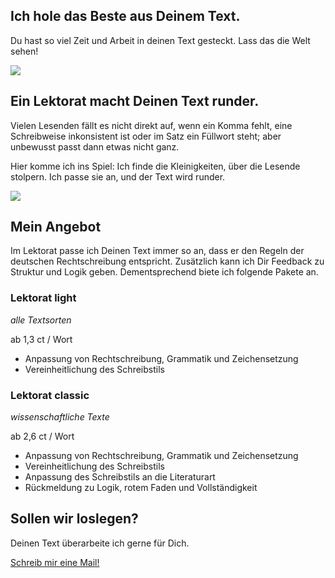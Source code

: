 ::: {.container-fluid .bg-light}
::: grid
::: {.g-col-12 .g-col-md-4 .g-start-md-2 .d-flex .align-items-center .px-3}
::: wrapper
# Ich hole das Beste aus Deinem Text.

Du hast so viel Zeit und Arbeit in deinen Text gesteckt. Lass das die Welt sehen!
:::
:::

::: {.g-col-12 .g-col-md-6}
![](assets/images/keyboard.jpg)
:::
:::
:::

::: {.container .bg-dark}
::: grid
::: {.g-col-12 .g-col-md-6 .g-start-md-2}
# Ein Lektorat macht Deinen Text runder.

Vielen Lesenden fällt es nicht direkt auf, wenn ein Komma fehlt, eine Schreibweise inkonsistent ist oder im Satz ein Füllwort steht; aber unbewusst passt dann etwas nicht ganz.

Hier komme ich ins Spiel: Ich finde die Kleinigkeiten, über die Lesende stolpern. Ich passe sie an, und der Text wird runder.
:::

::: {.g-col-12 .g-col-md-4}
![](assets/images/sarah-aufm-rad.jpeg){.portrait}
:::

:::
:::

::: {.container .bg-light}
::: grid
::: {.g-col-8 .g-start-3 .text-center}
# Mein Angebot
:::
:::

::: grid
::: {.g-col-12 .g-col-md-8 .g-start-md-3 .px-1}
<!-- Wie umfangreich darf ich Dich bei Deinem Text unterstützen?  -->

<!-- Ich lektoriere folgende Genres: -->

<!-- -   historische Romane -->
<!-- -   Chick Lit -->
<!-- -   Fantasy -->

Im Lektorat passe ich Deinen Text immer so an, dass er den Regeln der deutschen Rechtschreibung entspricht. Zusätzlich kann ich Dir Feedback zu Struktur und Logik geben. Dementsprechend biete ich folgende Pakete an.
:::
:::

::: grid
::: {.g-col-12 .g-col-md-5 .g-start-md-2 .px-1}
::: card
::: {.card-title .text-center}
### Lektorat light
:::

::: {.card-subtitle .text-center}
*alle Textsorten*

ab 1,3 ct / Wort
:::

::: card-body
-   Anpassung von Rechtschreibung, Grammatik und Zeichensetzung
-   Vereinheitlichung des Schreibstils <!-- -   Anpassung des Schreibstils an die Literaturart -->
:::
:::
:::

::: {.g-col-12 .g-col-md-5 .px-1}
::: card
::: {.card-title .text-center}
### Lektorat classic
:::

::: {.card-subtitle .text-center}
*wissenschaftliche Texte*

ab 2,6 ct / Wort
:::

::: card-body
-   Anpassung von Rechtschreibung, Grammatik und Zeichensetzung
-   Vereinheitlichung des Schreibstils
-   Anpassung des Schreibstils an die Literaturart
-   Rückmeldung zu Logik, rotem Faden und Vollständigkeit
:::
:::
:::
:::
:::

::: {.container .bg-dark}
::: grid
::: {.g-col-12 .g-col-md-6 .g-start-md-3 .px-3}
# Sollen wir loslegen?

Deinen Text überarbeite ich gerne für Dich.

[Schreib mir eine Mail!](mailto:lektorat-zeller@posteo.de){.btn .btn-light}
:::
:::
:::

